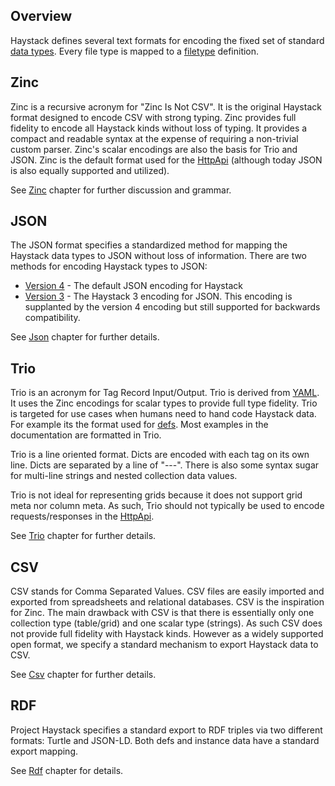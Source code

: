 ## <a name="overview"></a>Overview

Haystack defines several text formats for encoding the fixed set of standard [data types](Kinds).  Every file type is mapped to a [filetype](filetype) definition.

## <a name="zinc"></a>Zinc

Zinc is a recursive acronym for "Zinc Is Not CSV".  It is the original Haystack format designed to encode CSV with strong typing.  Zinc provides full fidelity to encode all Haystack kinds without loss of typing.  It provides a compact and readable syntax at the expense of requiring a non-trivial custom parser.  Zinc's scalar encodings are also the basis for Trio and JSON. Zinc is the default format used for the [HttpApi](HttpApi) (although today JSON is also equally supported and utilized).

See [Zinc](Zinc) chapter for further discussion and grammar.

## <a name="json"></a>JSON

The JSON format specifies a standardized method for mapping the Haystack data types to JSON without loss of information.  There are two methods for encoding Haystack types to JSON:

* [Version 4](Json#v4) - The default JSON encoding for Haystack
* [Version 3](Json#v3) - The Haystack 3 encoding for JSON. This encoding is supplanted by the version 4 encoding but still supported for backwards compatibility.


See [Json](Json) chapter for further details.

## <a name="trio"></a>Trio

Trio is an acronym for Tag Record Input/Output.  Trio is derived from [YAML](https://en.wikipedia.org/wiki/YAML).  It uses the Zinc encodings for scalar types to provide full type fidelity.  Trio is targeted for use cases when humans need to hand code Haystack data.  For example its the format used for [defs](Defs).  Most examples in the documentation are formatted in Trio.

Trio is a line oriented format.  Dicts are encoded with each tag on its own line.  Dicts are separated by a line of "---".  There is also some syntax sugar for multi-line strings and nested collection data values.

Trio is not ideal for representing grids because it does not support grid meta nor column meta.  As such, Trio should not typically be used to encode requests/responses in the [HttpApi](HttpApi).

See [Trio](Trio) chapter for further details.

## <a name="csv"></a>CSV

CSV stands for Comma Separated Values.  CSV files are easily imported and exported from spreadsheets and relational databases.  CSV is the inspiration for Zinc.  The main drawback with CSV is that there is essentially only one collection type (table/grid) and one scalar type (strings).  As such CSV does not provide full fidelity with Haystack kinds.  However as a widely supported open format, we specify a standard mechanism to export Haystack data to CSV.

See [Csv](Csv) chapter for further details.

## <a name="rdf"></a>RDF

Project Haystack specifies a standard export to RDF triples via two different formats: Turtle and JSON-LD.  Both defs and instance data have a standard export mapping.

See [Rdf](Rdf) chapter for details.

